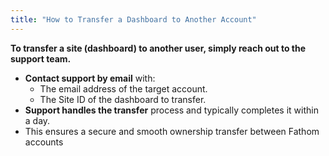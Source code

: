 ```yaml
---
title: "How to Transfer a Dashboard to Another Account"
---
```


**To transfer a site (dashboard) to another user, simply reach out to the support team.**

- **Contact support by email** with:
  - The email address of the target account.
  - The Site ID of the dashboard to transfer.
- **Support handles the transfer** process and typically completes it within a day.
- This ensures a secure and smooth ownership transfer between Fathom accounts